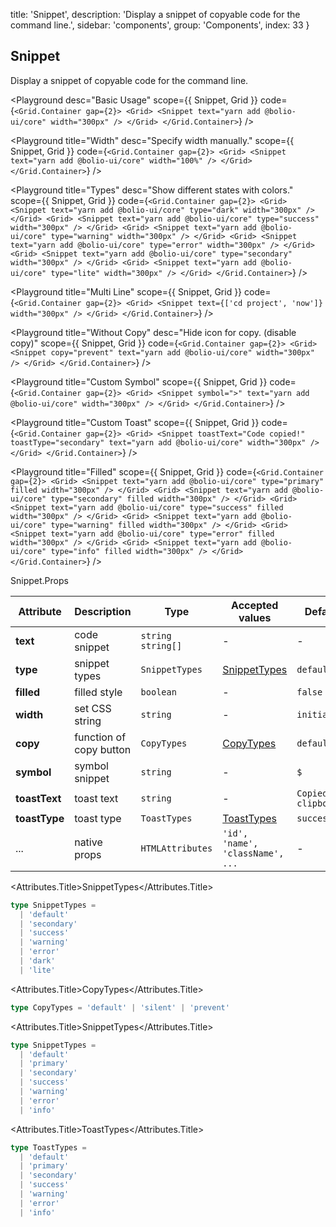 
  title: 'Snippet',
  description: 'Display a snippet of copyable code for the command line.',
  sidebar: 'components',
  group: 'Components',
  index: 33
}

## Snippet

Display a snippet of copyable code for the command line.

<Playground
  desc="Basic Usage"
  scope={{ Snippet, Grid }}
  code={`
<Grid.Container gap={2}>
  <Grid>
    <Snippet text="yarn add @bolio-ui/core" width="300px" />
  </Grid>
</Grid.Container>
`}
/>

<Playground
  title="Width"
  desc="Specify width manually."
  scope={{ Snippet, Grid }}
  code={`
<Grid.Container gap={2}>
  <Grid>
    <Snippet text="yarn add @bolio-ui/core" width="100%" />
  </Grid>
</Grid.Container>
`}
/>

<Playground
  title="Types"
  desc="Show different states with colors."
  scope={{ Snippet, Grid }}
  code={`
<Grid.Container gap={2}>
  <Grid>
    <Snippet text="yarn add @bolio-ui/core" type="dark" width="300px" />
  </Grid>
  <Grid>
    <Snippet text="yarn add @bolio-ui/core" type="success" width="300px" />
  </Grid>
  <Grid>
    <Snippet text="yarn add @bolio-ui/core" type="warning" width="300px" />
  </Grid>
  <Grid>
    <Snippet text="yarn add @bolio-ui/core" type="error" width="300px" />
  </Grid>
  <Grid>
    <Snippet text="yarn add @bolio-ui/core" type="secondary" width="300px" />
  </Grid>
  <Grid>
    <Snippet text="yarn add @bolio-ui/core" type="lite" width="300px" />
  </Grid>
</Grid.Container>
`}
/>

<Playground
  title="Multi Line"
  scope={{ Snippet, Grid }}
  code={`
<Grid.Container gap={2}>
  <Grid>
    <Snippet text={['cd project', 'now']} width="300px" />
  </Grid>
</Grid.Container>
`}
/>

<Playground
  title="Without Copy"
  desc="Hide icon for copy. (disable copy)"
  scope={{ Snippet, Grid }}
  code={`
<Grid.Container gap={2}>
  <Grid>
    <Snippet copy="prevent" text="yarn add @bolio-ui/core" width="300px" />
  </Grid>
</Grid.Container>
`}
/>

<Playground
  title="Custom Symbol"
  scope={{ Snippet, Grid }}
  code={`
<Grid.Container gap={2}>
  <Grid>
    <Snippet symbol=">" text="yarn add @bolio-ui/core" width="300px" />
  </Grid>
</Grid.Container>
`}
/>

<Playground
  title="Custom Toast"
  scope={{ Snippet, Grid }}
  code={`
<Grid.Container gap={2}>
  <Grid>
    <Snippet
      toastText="Code copied!"
      toastType="secondary"
      text="yarn add @bolio-ui/core"
      width="300px"
    />
  </Grid>
</Grid.Container>
`}
/>

<Playground
  title="Filled"
  scope={{ Snippet, Grid }}
  code={`
<Grid.Container gap={2}>
  <Grid>
    <Snippet
      text="yarn add @bolio-ui/core"
      type="primary"
      filled
      width="300px"
    />
  </Grid>
  <Grid>
    <Snippet
      text="yarn add @bolio-ui/core"
      type="secondary"
      filled
      width="300px"
    />
  </Grid>
  <Grid>
    <Snippet
      text="yarn add @bolio-ui/core"
      type="success"
      filled
      width="300px"
    />
  </Grid>
  <Grid>
    <Snippet
      text="yarn add @bolio-ui/core"
      type="warning"
      filled
      width="300px"
    />
  </Grid>
  <Grid>
    <Snippet
      text="yarn add @bolio-ui/core"
      type="error"
      filled
      width="300px"
    />
  </Grid>
  <Grid>
    <Snippet
      text="yarn add @bolio-ui/core"
      type="info"
      filled
      width="300px"
    />
  </Grid>
</Grid.Container>
`}
/>

<Attributes edit="/pages/components/snippet.mdx">
<Attributes.Title>Snippet.Props</Attributes.Title>

| Attribute     | Description             | Type                | Accepted values                  | Default                |
| ------------- | ----------------------- | ------------------- | -------------------------------- | ---------------------- |
| **text**      | code snippet            | `string` `string[]` | -                                | -                      |
| **type**      | snippet types           | `SnippetTypes`      | [SnippetTypes](#snippettypes)    | `default`              |
| **filled**    | filled style            | `boolean`           | -                                | `false`                |
| **width**     | set CSS string          | `string`            | -                                | `initial`              |
| **copy**      | function of copy button | `CopyTypes`         | [CopyTypes](#copytypes)          | `default`              |
| **symbol**    | symbol snippet          | `string`            | -                                | `$`                    |
| **toastText** | toast text              | `string`            | -                                | `Copied to clipboard!` |
| **toastType** | toast type              | `ToastTypes`        | [ToastTypes](#toasttypes)        | `success`              |
| ...           | native props            | `HTMLAttributes`    | `'id', 'name', 'className', ...` | -                      |

<Attributes.Title>SnippetTypes</Attributes.Title>

```ts
type SnippetTypes =
  | 'default'
  | 'secondary'
  | 'success'
  | 'warning'
  | 'error'
  | 'dark'
  | 'lite'
```

<Attributes.Title>CopyTypes</Attributes.Title>

```ts
type CopyTypes = 'default' | 'silent' | 'prevent'
```

<Attributes.Title>SnippetTypes</Attributes.Title>

```ts
type SnippetTypes =
  | 'default'
  | 'primary'
  | 'secondary'
  | 'success'
  | 'warning'
  | 'error'
  | 'info'
```

<Attributes.Title>ToastTypes</Attributes.Title>

```ts
type ToastTypes =
  | 'default'
  | 'primary'
  | 'secondary'
  | 'success'
  | 'warning'
  | 'error'
  | 'info'
```

</Attributes>

